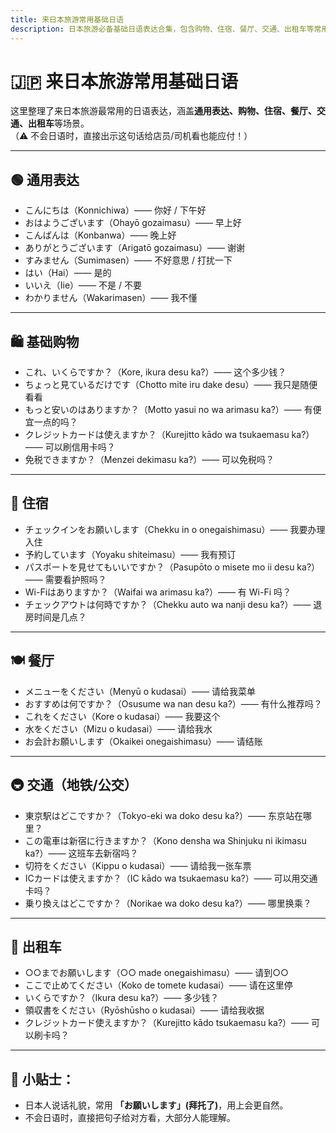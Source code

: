 ```yaml
---
title: 来日本旅游常用基础日语
description: 日本旅游必备基础日语表达合集，包含购物、住宿、餐厅、交通、出租车等常用场景。
---
```


# 🇯🇵 来日本旅游常用基础日语

这里整理了来日本旅游最常用的日语表达，涵盖**通用表达、购物、住宿、餐厅、交通、出租车**等场景。  
（⚠️ 不会日语时，直接出示这句话给店员/司机看也能应付！）

---

## 🟢 通用表达

- こんにちは（Konnichiwa）—— 你好 / 下午好  
- おはようございます（Ohayō gozaimasu）—— 早上好  
- こんばんは（Konbanwa）—— 晚上好  
- ありがとうございます（Arigatō gozaimasu）—— 谢谢  
- すみません（Sumimasen）—— 不好意思 / 打扰一下  
- はい（Hai）—— 是的  
- いいえ（Iie）—— 不是 / 不要  
- わかりません（Wakarimasen）—— 我不懂  

---

## 🛍️ 基础购物

- これ、いくらですか？（Kore, ikura desu ka?）—— 这个多少钱？  
- ちょっと見ているだけです（Chotto mite iru dake desu）—— 我只是随便看看  
- もっと安いのはありますか？（Motto yasui no wa arimasu ka?）—— 有便宜一点的吗？  
- クレジットカードは使えますか？（Kurejitto kādo wa tsukaemasu ka?）—— 可以刷信用卡吗？  
- 免税できますか？（Menzei dekimasu ka?）—— 可以免税吗？  

---

## 🏨 住宿

- チェックインをお願いします（Chekku in o onegaishimasu）—— 我要办理入住  
- 予約しています（Yoyaku shiteimasu）—— 我有预订  
- パスポートを見せてもいいですか？（Pasupōto o misete mo ii desu ka?）—— 需要看护照吗？  
- Wi-Fiはありますか？（Waifai wa arimasu ka?）—— 有 Wi-Fi 吗？  
- チェックアウトは何時ですか？（Chekku auto wa nanji desu ka?）—— 退房时间是几点？  

---

## 🍽️ 餐厅

- メニューをください（Menyū o kudasai）—— 请给我菜单  
- おすすめは何ですか？（Osusume wa nan desu ka?）—— 有什么推荐吗？  
- これをください（Kore o kudasai）—— 我要这个  
- 水をください（Mizu o kudasai）—— 请给我水  
- お会計お願いします（Okaikei onegaishimasu）—— 请结账  

---

## 🚇 交通（地铁/公交）

- 東京駅はどこですか？（Tokyo-eki wa doko desu ka?）—— 东京站在哪里？  
- この電車は新宿に行きますか？（Kono densha wa Shinjuku ni ikimasu ka?）—— 这班车去新宿吗？  
- 切符をください（Kippu o kudasai）—— 请给我一张车票  
- ICカードは使えますか？（IC kādo wa tsukaemasu ka?）—— 可以用交通卡吗？  
- 乗り換えはどこですか？（Norikae wa doko desu ka?）—— 哪里换乘？  

---

## 🚕 出租车

- ○○までお願いします（○○ made onegaishimasu）—— 请到○○  
- ここで止めてください（Koko de tomete kudasai）—— 请在这里停  
- いくらですか？（Ikura desu ka?）—— 多少钱？  
- 領収書をください（Ryōshūsho o kudasai）—— 请给我收据  
- クレジットカード使えますか？（Kurejitto kādo tsukaemasu ka?）—— 可以刷卡吗？  

---

## 📌 小贴士：  
- 日本人说话礼貌，常用 **「お願いします」(拜托了)**，用上会更自然。  
- 不会日语时，直接把句子给对方看，大部分人能理解。  

